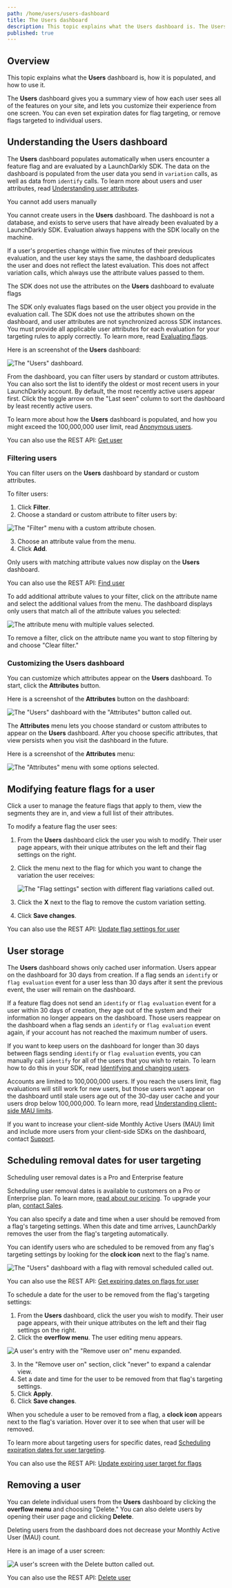 ```yaml
---
path: /home/users/users-dashboard
title: The Users dashboard
description: This topic explains what the Users dashboard is. The Users dashboard gives you a summary view of how each user sees all of the features on your site, and lets you customize their experience from one screen.
published: true
---
```


## Overview

This topic explains what the **Users** dashboard is, how it is populated, and how to use it.

The **Users** dashboard gives you a summary view of how each user sees all of the features on your site, and lets you customize their experience from one screen. You can even set expiration dates for flag targeting, or remove flags targeted to individual users.

## Understanding the Users dashboard

The **Users** dashboard populates automatically when users encounter a feature flag and are evaluated by a LaunchDarkly SDK. The data on the dashboard is populated from the user data you send in `variation` calls, as well as data from `identify` calls. To learn more about users and user attributes, read [Understanding user attributes](/home/users/attributes#understanding-user-attributes).

<Callout intent="alert">
<CalloutTitle>You cannot add users manually</CalloutTitle>
<CalloutDescription>

You cannot create users in the <strong>Users</strong> dashboard. The dashboard is not a database, and exists to serve users that have already been evaluated by a LaunchDarkly SDK. Evaluation always happens with the SDK locally on the machine.

</CalloutDescription>
</Callout>

If a user's properties change within five minutes of their previous evaluation, and the user key stays the same, the dashboard deduplicates the user and does not reflect the latest evaluation. This does not affect variation calls, which always use the attribute values passed to them.

<Callout intent="alert">
<CalloutTitle>The SDK does not use the attributes on the <strong>Users</strong> dashboard to evaluate flags</CalloutTitle>
<CalloutDescription>

The SDK only evaluates flags based on the user object you provide in the evaluation call. The SDK does not use the attributes shown on the dashboard, and user attributes are not synchronized across SDK instances. You must provide all applicable user attributes for each evaluation for your targeting rules to apply correctly. To learn more, read [Evaluating flags](/sdk/features/evaluating).

</CalloutDescription>
</Callout>

Here is an screenshot of the **Users** dashboard:

![The "Users" dashboard.](users.png)

From the dashboard, you can filter users by standard or custom attributes. You can also sort the list to identify the oldest or most recent users in your LaunchDarkly account. By default, the most recently active users appear first. Click the toggle arrow on the "Last seen" column to sort the dashboard by least recently active users.

To learn more about how the **Users** dashboard is populated, and how you might exceed the 100,000,000 user limit, read [Anonymous users](/home/users/anonymous-users).

<LearnMore>

You can also use the REST API: [Get user](https://apidocs.launchdarkly.com/tag/Users#operation/getUser)

</LearnMore>

### Filtering users

You can filter users on the **Users** dashboard by standard or custom attributes.

To filter users:

1. Click **Filter**.
2. Choose a standard or custom attribute to filter users by:

![The "Filter" menu with a custom attribute chosen.](users-filter.png)

3. Choose an attribute value from the menu.
4. Click **Add**.

Only users with matching attribute values now display on the **Users** dashboard.

<LearnMore>

You can also use the REST API: [Find user](https://apidocs.launchdarkly.com/tag/Users#operation/getSearchUsers)

</LearnMore>

To add additional attribute values to your filter, click on the attribute name and select the additional values from the menu. The dashboard displays only users that match all of the attribute values you selected:

![The attribute menu with multiple values selected.](users-filter-clear.png)

To remove a filter, click on the attribute name you want to stop filtering by and choose "Clear filter."

### Customizing the Users dashboard

You can customize which attributes appear on the **Users** dashboard. To start, click the **Attributes** button.

Here is a screenshot of the **Attributes** button on the dashboard:

![The "Users" dashboard with the "Attributes" button called out.](users-attributes-callout.png)

The **Attributes** menu lets you choose standard or custom attributes to appear on the **Users** dashboard. After you choose specific attributes, that view persists when you visit the dashboard in the future.

Here is a screenshot of the **Attributes** menu:

![The "Attributes" menu with some options selected.](users-attributes-menu.png)

## Modifying feature flags for a user

Click a user to manage the feature flags that apply to them, view the segments they are in, and view a full list of their attributes.

To modify a feature flag the user sees:

1. From the **Users** dashboard click the user you wish to modify. Their user page appears, with their unique attributes on the left and their flag settings on the right.
2. Click the menu next to the flag for which you want to change the variation the user receives:

    ![The "Flag settings" section with different flag variations called out.](users-details-targeting-callout.png)

3. Click the **X** next to the flag to remove the custom variation setting.
4. Click **Save changes**.

<LearnMore>

You can also use the REST API: [Update flag settings for user](https://apidocs.launchdarkly.com/tag/User-settings#operation/putFlagSetting)

</LearnMore>

## User storage

The **Users** dashboard shows only cached user information. Users appear on the dashboard for 30 days from creation. If a flag sends an `identify` or `flag evaluation` event for a user less than 30 days after it sent the previous event, the user will remain on the dashboard.

If a feature flag does not send an `identify` or `flag evaluation` event for a user within 30 days of creation, they age out of the system and their information no longer appears on the dashboard. Those users reappear on the dashboard when a flag sends an `identify` or `flag evaluation` event again, if your account has not reached the maximum number of users.

If you want to keep users on the dashboard for longer than 30 days between flags sending `identify` or `flag evaluation` events, you can manually call `identify` for all of the users that you wish to retain. To learn how to do this in your SDK, read [Identifying and changing users](/sdk/features/identify).

Accounts are limited to 100,000,000 users. If you reach the users limit, flag evaluations will still work for new users, but those users won't appear on the dashboard until stale users age out of the 30-day user cache and your users drop below 100,000,000. To learn more, read [Understanding client-side MAU limits](/home/billing/usage-metrics#understanding-client-side-mau-limits).

If you want to increase your client-side Monthly Active Users (MAU) limit and include more users from your client-side SDKs on the dashboard, contact [Support](https://support.launchdarkly.com/hc/en-us/requests/new).

## Scheduling removal dates for user targeting

<Callout intent="primary">
<CalloutTitle>Scheduling user removal dates is a Pro and Enterprise feature</CalloutTitle>
<CalloutDescription>

Scheduling user removal dates is available to customers on a Pro or Enterprise plan. To learn more, [read about our pricing](https://launchdarkly.com/pricing/). To upgrade your plan, [contact Sales](https://launchdarkly.com/contact-sales/).

</CalloutDescription>
</Callout>

You can also specify a date and time when a user should be removed from a flag's targeting settings. When this date and time arrives, LaunchDarkly removes the user from the flag's targeting automatically.

You can identify users who are scheduled to be removed from any flag's targeting settings by looking for the **clock icon** next to the flag's name.

![The "Users" dashboard with a flag with removal scheduled called out.](users-clock-icon-callout.png)

<LearnMore>

You can also use the REST API: [Get expiring dates on flags for user](https://apidocs.launchdarkly.com/tag/User-settings#operation/getExpiringFlagsForUser)

</LearnMore>

To schedule a date for the user to be removed from the flag's targeting settings:

1. From the **Users** dashboard, click the user you wish to modify. Their user page appears, with their unique attributes on the left and their flag settings on the right.
2. Click the **overflow menu**. The user editing menu appears.

![A user's entry with the "Remove user on" menu expanded.](users-flag-expiration-date.png)

3. In the "Remove user on" section, click "never" to expand a calendar view.
4. Set a date and time for the user to be removed from that flag's targeting settings.
5. Click **Apply**.
6. Click **Save changes**.

When you schedule a user to be removed from a flag, a **clock icon** appears next to the flag's variation. Hover over it to see when that user will be removed.

To learn more about targeting users for specific dates, read [Scheduling expiration dates for user targeting](/home/flags/targeting-users#scheduling-removal-dates-for-user-targeting).

<LearnMore>

You can also use the REST API: [Update expiring user target for flags](https://apidocs.launchdarkly.com/tag/User-settings#operation/patchExpiringFlagsForUser)

</LearnMore>

## Removing a user

You can delete individual users from the **Users** dashboard by clicking the **overflow menu** and choosing "Delete." You can also delete users by opening their user page and clicking **Delete**.

Deleting users from the dashboard does not decrease your Monthly Active User (MAU) count.

Here is an image of a user screen:

![A user's screen with the Delete button called out.](users-delete-callout.png)

<LearnMore>

You can also use the REST API: [Delete user](https://apidocs.launchdarkly.com/tag/Users#operation/deleteUser)

</LearnMore>
